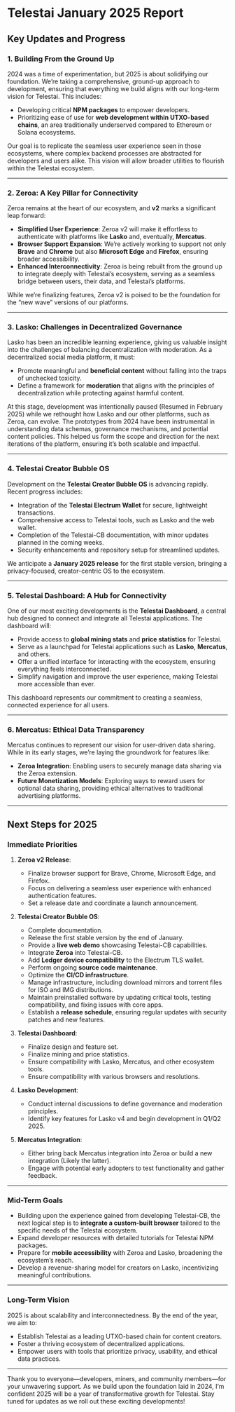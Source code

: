 # **Telestai January 2025 Report**

## **Key Updates and Progress**

### **1. Building From the Ground Up**
2024 was a time of experimentation, but 2025 is about solidifying our foundation. We’re taking a comprehensive, ground-up approach to development, ensuring that everything we build aligns with our long-term vision for Telestai. This includes:
- Developing critical **NPM packages** to empower developers.
- Prioritizing ease of use for **web development within UTXO-based chains**, an area traditionally underserved compared to Ethereum or Solana ecosystems.

Our goal is to replicate the seamless user experience seen in those ecosystems, where complex backend processes are abstracted for developers and users alike. This vision will allow broader utilities to flourish within the Telestai ecosystem.

---

### **2. Zeroa: A Key Pillar for Connectivity**
Zeroa remains at the heart of our ecosystem, and **v2** marks a significant leap forward:
- **Simplified User Experience**: Zeroa v2 will make it effortless to authenticate with platforms like **Lasko** and, eventually, **Mercatus**.
- **Browser Support Expansion**: We’re actively working to support not only **Brave** and **Chrome** but also **Microsoft Edge** and **Firefox**, ensuring broader accessibility.
- **Enhanced Interconnectivity**: Zeroa is being rebuilt from the ground up to integrate deeply with Telestai’s ecosystem, serving as a seamless bridge between users, their data, and Telestai’s platforms.

While we’re finalizing features, Zeroa v2 is poised to be the foundation for the “new wave” versions of our platforms.

---

### **3. Lasko: Challenges in Decentralized Governance**
Lasko has been an incredible learning experience, giving us valuable insight into the challenges of balancing decentralization with moderation. As a decentralized social media platform, it must:
- Promote meaningful and **beneficial content** without falling into the traps of unchecked toxicity.
- Define a framework for **moderation** that aligns with the principles of decentralization while protecting against harmful content.

At this stage, development was intentionally paused (Resumed in February 2025) while we rethought how Lasko and our other platforms, such as Zeroa, can evolve. The prototypes from 2024 have been instrumental in understanding data schemas, governance mechanisms, and potential content policies. This helped us form the scope and direction for the next iterations of the platform, ensuring it’s both scalable and impactful.

---

### **4. Telestai Creator Bubble OS**
Development on the **Telestai Creator Bubble OS** is advancing rapidly. Recent progress includes:
- Integration of the **Telestai Electrum Wallet** for secure, lightweight transactions.
- Comprehensive access to Telestai tools, such as Lasko and the web wallet.
- Completion of the Telestai-CB documentation, with minor updates planned in the coming weeks.
- Security enhancements and repository setup for streamlined updates.

We anticipate a **January 2025 release** for the first stable version, bringing a privacy-focused, creator-centric OS to the ecosystem.

---

### **5. Telestai Dashboard: A Hub for Connectivity**
One of our most exciting developments is the **Telestai Dashboard**, a central hub designed to connect and integrate all Telestai applications. The dashboard will:
- Provide access to **global mining stats** and **price statistics** for Telestai.
- Serve as a launchpad for Telestai applications such as **Lasko**, **Mercatus**, and others.
- Offer a unified interface for interacting with the ecosystem, ensuring everything feels interconnected.
- Simplify navigation and improve the user experience, making Telestai more accessible than ever.

This dashboard represents our commitment to creating a seamless, connected experience for all users.

---

### **6. Mercatus: Ethical Data Transparency**
Mercatus continues to represent our vision for user-driven data sharing. While in its early stages, we’re laying the groundwork for features like:
- **Zeroa Integration**: Enabling users to securely manage data sharing via the Zeroa extension.
- **Future Monetization Models**: Exploring ways to reward users for optional data sharing, providing ethical alternatives to traditional advertising platforms.

---

## **Next Steps for 2025**

### **Immediate Priorities**
1. **Zeroa v2 Release**:
   - Finalize browser support for Brave, Chrome, Microsoft Edge, and Firefox.
   - Focus on delivering a seamless user experience with enhanced authentication features.
   - Set a release date and coordinate a launch announcement.

2. **Telestai Creator Bubble OS**:
   - Complete documentation.
   - Release the first stable version by the end of January.
   - Provide a **live web demo** showcasing Telestai-CB capabilities.
   - Integrate **Zeroa** into Telestai-CB.
   - Add **Ledger device compatibility** to the Electrum TLS wallet.
   - Perform ongoing **source code maintenance**.
   - Optimize the **CI/CD infrastructure**.
   - Manage infrastructure, including download mirrors and torrent files for ISO and IMG distributions.
   - Maintain preinstalled software by updating critical tools, testing compatibility, and fixing issues with core apps.
   - Establish a **release schedule**, ensuring regular updates with security patches and new features.

3. **Telestai Dashboard**:
   - Finalize design and feature set.
   - Finalize mining and price statistics.
   - Ensure compatibility with Lasko, Mercatus, and other ecosystem tools.
   - Ensure compatibility with various browsers and resolutions.

4. **Lasko Development**:
   - Conduct internal discussions to define governance and moderation principles.
   - Identify key features for Lasko v4 and begin development in Q1/Q2 2025.

5. **Mercatus Integration**:
   - Either bring back Mercatus integration into Zeroa or build a new integration (Likely the latter).
   - Engage with potential early adopters to test functionality and gather feedback.

---

### **Mid-Term Goals**
- Building upon the experience gained from developing Telestai-CB, the next logical step is to **integrate a custom-built browser** tailored to the specific needs of the Telestai ecosystem.
- Expand developer resources with detailed tutorials for Telestai NPM packages.
- Prepare for **mobile accessibility** with Zeroa and Lasko, broadening the ecosystem’s reach.
- Develop a revenue-sharing model for creators on Lasko, incentivizing meaningful contributions.

---

### **Long-Term Vision**
2025 is about scalability and interconnectedness. By the end of the year, we aim to:
- Establish Telestai as a leading UTXO-based chain for content creators.
- Foster a thriving ecosystem of decentralized applications.
- Empower users with tools that prioritize privacy, usability, and ethical data practices.

---

Thank you to everyone—developers, miners, and community members—for your unwavering support. As we build upon the foundation laid in 2024, I’m confident 2025 will be a year of transformative growth for Telestai. Stay tuned for updates as we roll out these exciting developments!